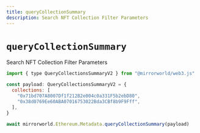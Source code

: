 ```yaml
---
title: queryCollectionSummary
description: Search NFT Collection Filter Parameters
---
```


# `queryCollectionSummary`

Search NFT Collection Filter Parameters

```js
import { type QueryCollectionsSummaryV2 } from "@mirrorworld/web3.js"

const payload: QueryCollectionsSummaryV2 = {
  collections: [
    "0x71bd707A8007Df1f212B2e004c0a331F5b2ebD80",
    "0x38d0769Ee60ABA07016753022Bda3CBf8b9F9Fff",
  ],
}

await mirrorworld.Ethereum.Metadata.queryCollectionSummary(payload)
```
